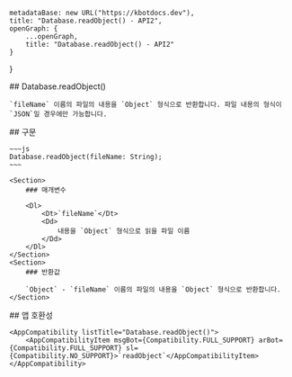 
    metadataBase: new URL("https://kbotdocs.dev"),
    title: "Database.readObject() - API2",
    openGraph: {
        ...openGraph,
        title: "Database.readObject() - API2"
    }
}

<Section>
    ## Database.readObject()

    `fileName` 이름의 파일의 내용을 `Object` 형식으로 반환합니다. 파일 내용의 형식이 `JSON`일 경우에만 가능합니다.
</Section>
<Section>
    ## 구문

    ~~~js
    Database.readObject(fileName: String);
    ~~~

    <Section>
        ### 매개변수

        <Dl>
            <Dt>`fileName`</Dt>
            <Dd>
                내용을 `Object` 형식으로 읽을 파일 이름
            </Dd>
        </Dl>
    </Section>
    <Section>
        ### 반환값

        `Object` - `fileName` 이름의 파일의 내용을 `Object` 형식으로 반환합니다.
    </Section>
</Section>
<Section>
    ## 앱 호환성

    <AppCompatibility listTitle="Database.readObject()">
        <AppCompatibilityItem msgBot={Compatibility.FULL_SUPPORT} arBot={Compatibility.FULL_SUPPORT} sl={Compatibility.NO_SUPPORT}>`readObject`</AppCompatibilityItem>
    </AppCompatibility>
</Section>